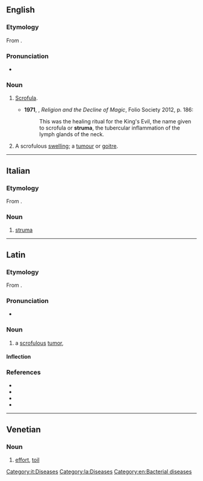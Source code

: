 ==English==

===Etymology===
From {{etyl|la|en}} {{m|la|struma|strūma}}.

===Pronunciation===
* {{a|UK}} {{IPA|/ˈstɹuːmə/|lang=en}}

===Noun===
{{en-noun|~|s|strumae}}

# {{lb|en|pathology}} [[scrofula|Scrofula]].
#* '''1971''', {{w|Keith Thomas (historian)|Keith Thomas}}, ''Religion and the Decline of Magic'', Folio Society 2012, p. 186:
#*: This was the healing ritual for the King's Evil, the name given to scrofula or '''struma''', the tubercular inflammation of the lymph glands of the neck.
# {{lb|en|pathology}} A scrofulous [[swelling]]; a [[tumour]] or [[goitre]].

----

==Italian==

===Etymology===
From {{etyl|la|it}}.

===Noun===
{{it-noun|f}}

# [[#English|struma]]

[[Category:it:Diseases]]

----

==Latin==

===Etymology===
From {{m|la|struō}}.

===Pronunciation===
* {{la-IPA|strūma}}

===Noun===
{{la-noun|strūma|strūmae|f|first}}

# a [[scrofulous]] [[tumor]], {{l|en|struma}}

====Inflection====
{{la-decl-1st|strūm}}

===References===
* {{R:L&S}}
* {{R:Elementary Lewis}}
* {{R:du Cange}}
* {{R:Gaffiot}}

[[Category:la:Diseases]]
[[Category:en:Bacterial diseases]]

----

==Venetian==

===Noun===
{{vec-noun|strum|f|a|e}}

# [[effort]], [[toil]]